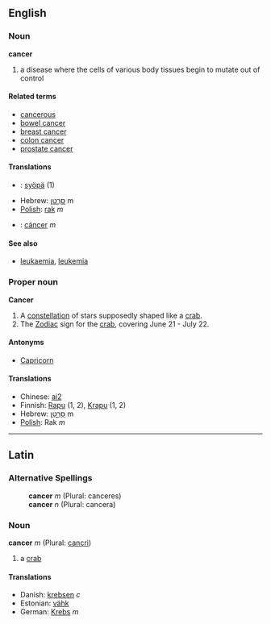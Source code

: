{{wikipedia}}
==English==
===Noun===
'''cancer'''

# a disease where the cells of various body tissues begin to mutate out of control

====Related terms====
*[[cancerous]]
*[[bowel cancer]]
*[[breast cancer]]
*[[colon cancer]]
*[[prostate cancer]]

====Translations====
*{{fi}}: [[syöpä]] (1)
*Hebrew: [[סרטן|סַרְטַן]] m
*[[Polish]]: [[rak]] ''m''
*{{es}}: [[cáncer]] ''m''

====See also====
*[[leukaemia]], [[leukemia]]

===Proper noun===
'''Cancer'''

# A [[constellation]] of stars supposedly shaped like a [[crab]].
# The [[Zodiac]] sign for the [[crab]], covering June 21 - July 22.

====Antonyms====
*[[Capricorn]]

====Translations====
*Chinese: [[ai2]]
*Finnish: [[Rapu]] (1, 2), [[Krapu]] (1, 2)
*Hebrew: [[סרטן|סַרְטַן]] m
*[[Polish]]: Rak ''m''

----

==Latin==
===Alternative Spellings===
:'''cancer''' ''m'' (Plural: canceres)
:'''cancer''' ''n'' (Plural: cancera)

===Noun===
'''cancer''' ''m'' (Plural: [[cancri]])

#a [[crab]]

====Translations====
*Danish: [[krebsen]] ''c''
*Estonian: [[vähk]]
*German: [[Krebs]] ''m''
